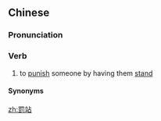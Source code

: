 {{also|罚站}}
==Chinese==
{{zh-forms|s=罚站}}

===Pronunciation===
{{zh-pron
|m=fázhàn
|c=fat6 zaam6
|cat=v
}}

===Verb===
{{zh-verb}}

# to [[punish]] someone by having them [[stand]]

====Synonyms====
{{zh-dial}}

[[zh:罰站]]